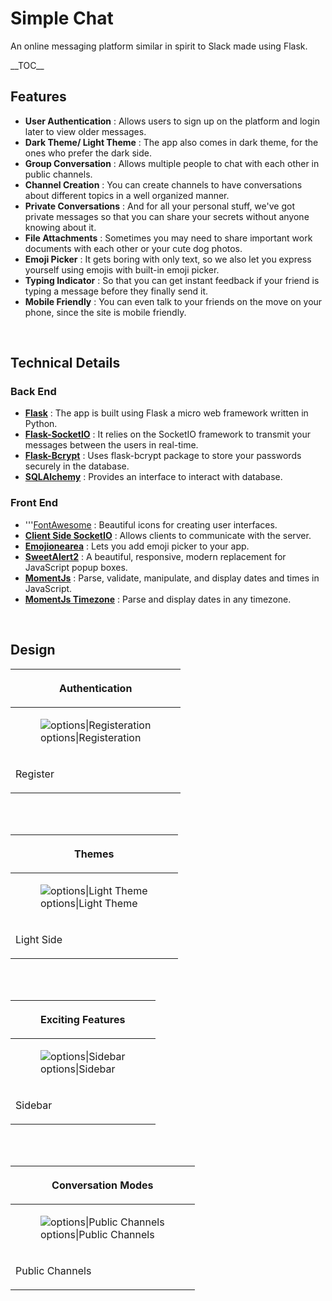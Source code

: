 = Simple Chat = 
An online messaging platform similar in spirit to Slack made using Flask.

__TOC__

== Features ==
* '''User Authentication''' : Allows users to sign up on the platform and login later to view older messages.
* '''Dark Theme/ Light Theme''' : The app also comes in dark theme, for the ones who prefer the dark side.
* '''Group Conversation''' : Allows multiple people to chat with each other in public channels.
* '''Channel Creation''' : You can create channels to have conversations about different topics in a well organized manner.
* '''Private Conversations''' : And for all your personal stuff, we've got private messages so that you can share your secrets without anyone knowing about it.
* '''File Attachments''' : Sometimes you may need to share important work documents with each other or your cute dog photos.
* '''Emoji Picker''' : It gets boring with only text, so we also let you express yourself using emojis with built-in emoji picker.
* '''Typing Indicator''' : So that you can get instant feedback if your friend is typing a message before they finally send it.
* '''Mobile Friendly''' : You can even talk to your friends on the move on your phone, since the site is mobile friendly.

<br />

== Technical Details ==
=== Back End ===
* '''[http://flask.pocoo.org/docs/1.0/ Flask]''' : The app is built using Flask a micro web framework written in Python.
* '''[https://flask-socketio.readthedocs.io/en/latest/ Flask-SocketIO]''' : It relies on the SocketIO framework to transmit your messages between the users in real-time.
* '''[https://flask-bcrypt.readthedocs.io/en/latest/ Flask-Bcrypt]''' : Uses flask-bcrypt package to store your passwords securely in the database.
* '''[https://docs.sqlalchemy.org/en/13/ SQLAlchemy]''' : Provides an interface to interact with database.

=== Front End ===
* '''[https://fontawesome.com/ FontAwesome] : Beautiful icons for creating user interfaces.
* '''[https://socket.io/docs/client-api/ Client Side SocketIO]''' :  Allows clients to communicate with the server.
* '''[https://github.com/mervick/emojionearea Emojionearea]''' : Lets you add emoji picker to your app.
* '''[https://sweetalert2.github.io/ SweetAlert2]''' : A beautiful, responsive, modern replacement for JavaScript popup boxes.
* '''[https://momentjs.com/ MomentJs]''' : Parse, validate, manipulate, and display dates and times in JavaScript.
* '''[https://momentjs.com/timezone/ MomentJs Timezone]''' : Parse and display dates in any timezone.
<br />

== Design ==

{|
!colspan="2"|Authentication
|-
|[[File:screenshots/register-page.png|options|Registeration]]
|[[File:screenshots/login-page.png|options|Login]]
|-
|Register
|Login
|}

<br />
<br />

{|
!colspan="2"|Themes
|-
|[[File:screenshots/chat-screen__light-typing.png|options|Light Theme]]
|[[File:screenshots/chat-screen__dark-typing.png|options|Dark Theme]]
|-
|Light Side
|Dark Side
|}

<br />
<br />

{|
!colspan="3"|Exciting Features
|-
|[[File:screenshots/chat-screen__sidebar.png|options|Sidebar]]
|[[File:screenshots/emoji-picker.png|options|Emoji Picker]]
|[[File:screenshots/chat-screen__dark-file_attachment.png|options|File Attachments]]
|-
|Sidebar
|Emoji Picker
|File Attachments
|}

<br />
<br />

{|
!colspan="2"|Conversation Modes
|-
|[[File:screenshots/chat-screen__dark-typing.png|options|Public Channels]]
|[[File:screenshots/chat-screen__private.png|options|Private Messages]]
|-
|Public Channels
|Private Messages
|}


